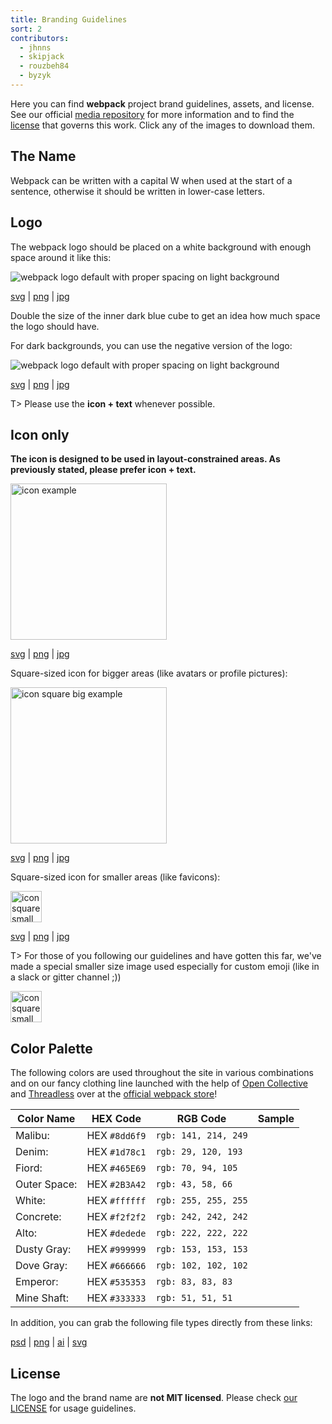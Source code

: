 ```yaml
---
title: Branding Guidelines
sort: 2
contributors:
  - jhnns
  - skipjack
  - rouzbeh84
  - byzyk
---
```



Here you can find **webpack** project brand guidelines, assets, and license. See our official [media repository](https://github.com/webpack/media) for more information and to find the [license](https://github.com/webpack/media/blob/master/LICENSE) that governs this work. Click any of the images to download them.

## The Name

Webpack can be written with a capital W when used at the start of a sentence, otherwise it should be written in lower-case letters.

## Logo

The webpack logo should be placed on a white background with enough space around it like this:

<img
  src="https://raw.githubusercontent.com/webpack/media/master/logo/logo-on-white-bg.png"
  alt="webpack logo default with proper spacing on light background"
/>

[svg](https://github.com/webpack/media/blob/master/logo/logo-on-white-bg.svg) | [png](https://github.com/webpack/media/blob/master/logo/logo-on-white-bg.png) | [jpg](https://github.com/webpack/media/blob/master/logo/logo-on-white-bg.jpg)

Double the size of the inner dark blue cube to get an idea how much space the logo should have.

For dark backgrounds, you can use the negative version of the logo:

<div style={{ display: 'block', background: '#111' }}>
  <img
    src="https://raw.githubusercontent.com/webpack/media/master/logo/logo-on-dark-bg.png"
    alt="webpack logo default with proper spacing on light background"
  />
</div>

[svg](https://github.com/webpack/media/blob/master/logo/logo-on-dark-bg.svg) | [png](https://github.com/webpack/media/blob/master/logo/logo-on-dark-bg.png) | [jpg](https://github.com/webpack/media/blob/master/logo/logo-on-dark-bg.jpg)

T> Please use the **icon + text** whenever possible.

## Icon only

**The icon is designed to be used in layout-constrained areas. As previously stated, please prefer icon + text.**

<img
  src="https://raw.githubusercontent.com/webpack/media/master/logo/icon.png"
  width="250"
  alt="icon example"
/>

[svg](https://github.com/webpack/media/blob/master/logo/icon.svg) | [png](https://github.com/webpack/media/blob/master/logo/icon.png) | [jpg](https://github.com/webpack/media/blob/master/logo/icon.jpg)

Square-sized icon for bigger areas (like avatars or profile pictures):

<img
  src="https://raw.githubusercontent.com/webpack/media/master/logo/icon-square-big.png"
  width="250"
  alt="icon square big example"
/>

[svg](https://github.com/webpack/media/blob/master/logo/icon-square-big.svg) | [png](https://github.com/webpack/media/blob/master/logo/icon-square-big.png) | [jpg](https://github.com/webpack/media/blob/master/logo/icon-square-big.jpg)

Square-sized icon for smaller areas (like favicons):

<img
  src="https://raw.githubusercontent.com/webpack/media/master/logo/icon-square-small.png"
  width="50"
  alt="icon square small example"
/>

[svg](https://github.com/webpack/media/blob/master/logo/icon-square-small.svg) | [png](https://github.com/webpack/media/blob/master/logo/icon-square-small.png) | [jpg](https://github.com/webpack/media/blob/master/logo/icon-square-small.jpg)

T> For those of you following our guidelines and have gotten this far, we've made a special smaller size image used especially for custom emoji (like in a slack or gitter channel ;))

<img
  src="/assets/icon-square-small-slack.png"
  width="50"
  alt="icon square small example"
/>

## Color Palette

The following colors are used throughout the site in various combinations and on our fancy clothing line launched with the help of [Open Collective](https://opencollective.com/) and [Threadless](https://medium.com/u/840563ee2a56) over at the [official webpack store](https://webpack.threadless.com/collections/the-final-release-collection/)!

| Color Name   | HEX Code      | RGB Code             | Sample                             |
| ------------ | ------------- | -------------------- | ---------------------------------- |
| Malibu:      | HEX `#8dd6f9` | `rgb: 141, 214, 249` | <BrandingSample color='#8dd6f9' /> |
| Denim:       | HEX `#1d78c1` | `rgb: 29, 120, 193`  | <BrandingSample color='#1d78c1' /> |
| Fiord:       | HEX `#465E69` | `rgb: 70, 94, 105`   | <BrandingSample color='#465E69' /> |
| Outer Space: | HEX `#2B3A42` | `rgb: 43, 58, 66`    | <BrandingSample color='#2B3A42' /> |
| White:       | HEX `#ffffff` | `rgb: 255, 255, 255` | <BrandingSample color='#ffffff' /> |
| Concrete:    | HEX `#f2f2f2` | `rgb: 242, 242, 242` | <BrandingSample color='#f2f2f2' /> |
| Alto:        | HEX `#dedede` | `rgb: 222, 222, 222` | <BrandingSample color='#dedede' /> |
| Dusty Gray:  | HEX `#999999` | `rgb: 153, 153, 153` | <BrandingSample color='#999999' /> |
| Dove Gray:   | HEX `#666666` | `rgb: 102, 102, 102` | <BrandingSample color='#666666' /> |
| Emperor:     | HEX `#535353` | `rgb: 83, 83, 83`    | <BrandingSample color='#535353' /> |
| Mine Shaft:  | HEX `#333333` | `rgb: 51, 51, 51`    | <BrandingSample color='#333333' /> |

In addition, you can grab the following file types directly from these links:

[psd](https://raw.githubusercontent.com/webpack/media/master/design/webpack-palette.psd) | [png](https://raw.githubusercontent.com/webpack/media/master/design/webpack-palette.png)
| [ai](https://raw.githubusercontent.com/webpack/media/master/design/webpack-palette.ai) | [svg](https://raw.githubusercontent.com/webpack/media/master/design/webpack-palette.svg)

## License

The logo and the brand name are **not MIT licensed**. Please check [our LICENSE](https://github.com/webpack/media/blob/master/LICENSE) for usage guidelines.
